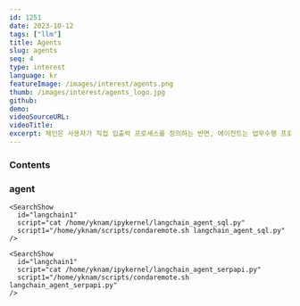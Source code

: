```yaml
---
id: 1251
date: 2023-10-12
tags: ["llm"]
title: Agents
slug: agents
seq: 4
type: interest
language: kr
featureImage: /images/interest/agents.png
thumb: /images/interest/agents_logo.jpg
github:
demo:
videoSourceURL:
videoTitle:
excerpt: 체인은 사용자가 직접 입출력 프로세스를 정의하는 반면, 에이전트는 업무수행 프로세스의 단계별 사고 프로세스를 제시하므로 이를 통해 더 나은 답변을 얻을 수 있습니다.
---
```


### Contents

### agent

    <SearchShow
      id="langchain1"
      script="cat /home/yknam/ipykernel/langchain_agent_sql.py"
      script1="/home/yknam/scripts/condaremote.sh langchain_agent_sql.py"
    />

    <SearchShow
      id="langchain1"
      script="cat /home/yknam/ipykernel/langchain_agent_serpapi.py"
      script1="/home/yknam/scripts/condaremote.sh langchain_agent_serpapi.py"
    />
